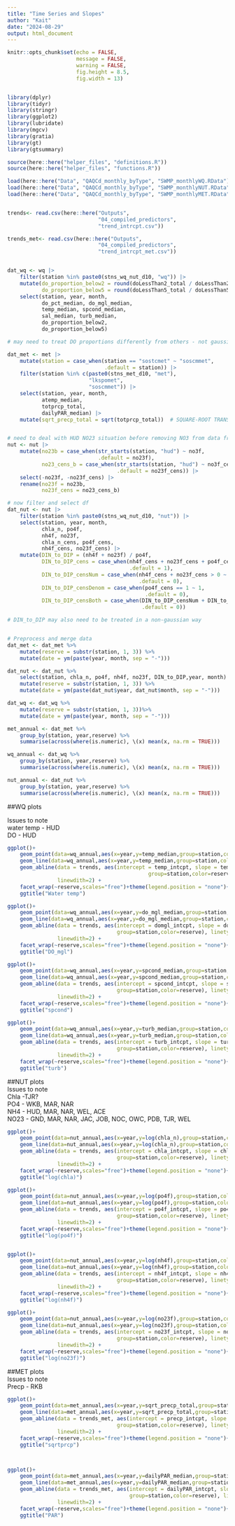 ```yaml
---
title: "Time Series and Slopes"
author: "Kait"
date: "2024-08-29"
output: html_document
---
```


```r
knitr::opts_chunk$set(echo = FALSE,
                      message = FALSE,
                      warning = FALSE,
                      fig.height = 8.5,
                      fig.width = 13)


library(dplyr)
library(tidyr)
library(stringr)
library(ggplot2)
library(lubridate)
library(mgcv)
library(gratia)
library(gt)
library(gtsummary)
```



```r

source(here::here("helper_files", "definitions.R"))
source(here::here("helper_files", "functions.R"))

load(here::here("Data", "QAQCd_monthly_byType", "SWMP_monthlyWQ.RData"))
load(here::here("Data", "QAQCd_monthly_byType", "SWMP_monthlyNUT.RData"))
load(here::here("Data", "QAQCd_monthly_byType", "SWMP_monthlyMET.RData"))


trends<- read.csv(here::here("Outputs", 
                             "04_compiled_predictors",
                             "trend_intrcpt.csv"))

trends_met<- read.csv(here::here("Outputs", 
                             "04_compiled_predictors",
                             "trend_intrcpt_met.csv"))


dat_wq <- wq |> 
    filter(station %in% paste0(stns_wq_nut_d10, "wq")) |> 
    mutate(do_proportion_below2 = round(doLessThan2_total / doLessThan2_nValid, 4),
           do_proportion_below5 = round(doLessThan5_total / doLessThan5_nValid, 4)) |> 
    select(station, year, month, 
           do_pct_median, do_mgl_median,
           temp_median, spcond_median, 
           sal_median, turb_median,
           do_proportion_below2,
           do_proportion_below5)

# may need to treat DO proportions differently from others - not gaussian, but beta

dat_met <- met |> 
    mutate(station = case_when(station == "sostcmet" ~ "soscmmet",
                               .default = station)) |> 
    filter(station %in% c(paste0(stns_met_d10, "met"),
                          "lkspomet",
                          "soscmmet")) |> 
    select(station, year, month, 
           atemp_median,
           totprcp_total,
           dailyPAR_median) |> 
    mutate(sqrt_precp_total = sqrt(totprcp_total))  # SQUARE-ROOT TRANSFORM


# need to deal with HUD NO23 situation before removing NO3 from data frame
nut <- nut |> 
    mutate(no23b = case_when(str_starts(station, "hud") ~ no3f,
                             .default = no23f),
           no23_cens_b = case_when(str_starts(station, "hud") ~ no3f_cens,
                                   .default = no23f_cens)) |> 
    select(-no23f, -no23f_cens) |> 
    rename(no23f = no23b,
           no23f_cens = no23_cens_b)

# now filter and select df
dat_nut <- nut |> 
    filter(station %in% paste0(stns_wq_nut_d10, "nut")) |> 
    select(station, year, month, 
           chla_n, po4f,
           nh4f, no23f,
           chla_n_cens, po4f_cens,
           nh4f_cens, no23f_cens) |> 
    mutate(DIN_to_DIP = (nh4f + no23f) / po4f,
           DIN_to_DIP_cens = case_when(nh4f_cens + no23f_cens + po4f_cens == 0 ~ 0,
                                       .default = 1),
           DIN_to_DIP_censNum = case_when(nh4f_cens + no23f_cens > 0 ~ 1,
                                          .default = 0),
           DIN_to_DIP_censDenom = case_when(po4f_cens == 1 ~ 1,
                                            .default = 0),
           DIN_to_DIP_censBoth = case_when(DIN_to_DIP_censNum + DIN_to_DIP_censDenom == 2 ~ 1,
                                           .default = 0))

# DIN_to_DIP may also need to be treated in a non-gaussian way


# Preprocess and merge data
dat_met <- dat_met %>%
    mutate(reserve = substr(station, 1, 3)) %>% 
    mutate(date = ym(paste(year, month, sep = "-")))

dat_nut <- dat_nut %>%
    select(station, chla_n, po4f, nh4f, no23f, DIN_to_DIP,year, month) %>%
    mutate(reserve = substr(station, 1, 3)) %>% 
    mutate(date = ym(paste(dat_nut$year, dat_nut$month, sep = "-")))

dat_wq <- dat_wq %>%
    mutate(reserve = substr(station, 1, 3))%>% 
    mutate(date = ym(paste(year, month, sep = "-")))

met_annual <- dat_met %>%
    group_by(station, year,reserve) %>%
    summarise(across(where(is.numeric), \(x) mean(x, na.rm = TRUE)))

wq_annual <- dat_wq %>%
    group_by(station, year,reserve) %>%
    summarise(across(where(is.numeric), \(x) mean(x, na.rm = TRUE)))

nut_annual <- dat_nut %>%
    group_by(station, year,reserve) %>%
    summarise(across(where(is.numeric), \(x) mean(x, na.rm = TRUE)))

```

##WQ plots  

Issues to note  
water temp - HUD  
DO - HUD  


```r
ggplot()+
    geom_point(data=wq_annual,aes(x=year,y=temp_median,group=station,color=reserve))+
    geom_line(data=wq_annual,aes(x=year,y=temp_median,group=station,color=reserve))+
    geom_abline(data = trends, aes(intercept = temp_intcpt, slope = temp_trend,
                                             group=station,color=reserve), linetype = "dashed",
                linewdith=2) +
    facet_wrap(~reserve,scales="free")+theme(legend.position = "none")+
    ggtitle("Water temp")

ggplot()+
    geom_point(data=wq_annual,aes(x=year,y=do_mgl_median,group=station,color=reserve))+
    geom_line(data=wq_annual,aes(x=year,y=do_mgl_median,group=station,color=reserve))+
    geom_abline(data = trends, aes(intercept = domgl_intcpt, slope = domgl_trend,
                                   group=station,color=reserve), linetype = "dashed",
                linewdith=2) +
    facet_wrap(~reserve,scales="free")+theme(legend.position = "none")+
    ggtitle("DO_mgl")

ggplot()+
    geom_point(data=wq_annual,aes(x=year,y=spcond_median,group=station,color=reserve))+
    geom_line(data=wq_annual,aes(x=year,y=spcond_median,group=station,color=reserve))+
    geom_abline(data = trends, aes(intercept = spcond_intcpt, slope = spcond_trend,
                                   group=station,color=reserve), linetype = "dashed",
                linewdith=2) +
    facet_wrap(~reserve,scales="free")+theme(legend.position = "none")+
    ggtitle("spcond")

ggplot()+
    geom_point(data=wq_annual,aes(x=year,y=turb_median,group=station,color=reserve))+
    geom_line(data=wq_annual,aes(x=year,y=turb_median,group=station,color=reserve))+
    geom_abline(data = trends, aes(intercept = turb_intcpt, slope = turb_trend,
                                   group=station,color=reserve), linetype = "dashed",
                linewdith=2) +
    facet_wrap(~reserve,scales="free")+theme(legend.position = "none")+
    ggtitle("turb")
```


##NUT plots  
Issues to note  
Chla  -TJR?  
PO4 - WKB, MAR, NAR  
NH4 - HUD, MAR, NAR, WEL, ACE  
NO23 - GND, MAR, NAR, JAC, JOB, NOC, OWC, PDB, TJR, WEL  


```r
ggplot()+
    geom_point(data=nut_annual,aes(x=year,y=log(chla_n),group=station,color=reserve))+
    geom_line(data=nut_annual,aes(x=year,y=log(chla_n),group=station,color=reserve))+
    geom_abline(data = trends, aes(intercept = chla_intcpt, slope = chla_trend,
                                   group=station,color=reserve), linetype = "dashed",
                linewdith=2) +
    facet_wrap(~reserve,scales="free")+theme(legend.position = "none")+
    ggtitle("log(chla)")

ggplot()+
    geom_point(data=nut_annual,aes(x=year,y=log(po4f),group=station,color=reserve))+
    geom_line(data=nut_annual,aes(x=year,y=log(po4f),group=station,color=reserve))+
    geom_abline(data = trends, aes(intercept = po4f_intcpt, slope = po4f_trend,
                                   group=station,color=reserve), linetype = "dashed",
                linewdith=2) +
    facet_wrap(~reserve,scales="free")+theme(legend.position = "none")+
    ggtitle("log(po4f)")


ggplot()+
    geom_point(data=nut_annual,aes(x=year,y=log(nh4f),group=station,color=reserve))+
    geom_line(data=nut_annual,aes(x=year,y=log(nh4f),group=station,color=reserve))+
    geom_abline(data = trends, aes(intercept = nh4f_intcpt, slope = nh4f_trend,
                                   group=station,color=reserve), linetype = "dashed",
                linewdith=2) +
    facet_wrap(~reserve,scales="free")+theme(legend.position = "none")+
    ggtitle("log(nh4f)")

ggplot()+
    geom_point(data=nut_annual,aes(x=year,y=log(no23f),group=station,color=reserve))+
    geom_line(data=nut_annual,aes(x=year,y=log(no23f),group=station,color=reserve))+
    geom_abline(data = trends, aes(intercept = no23f_intcpt, slope = no23f_trend,
                                   group=station,color=reserve), linetype = "dashed",
                linewdith=2) +
    facet_wrap(~reserve,scales="free")+theme(legend.position = "none")+
    ggtitle("log(no23f)")

```

##MET plots  
Issues to note  
Precp - RKB  

```r
ggplot()+
    geom_point(data=met_annual,aes(x=year,y=sqrt_precp_total,group=station,color=reserve))+
    geom_line(data=met_annual,aes(x=year,y=sqrt_precp_total,group=station,color=reserve))+
    geom_abline(data = trends_met, aes(intercept = precp_intcpt, slope = precp_trend,
                                   group=station,color=reserve), linetype = "dashed",
                linewdith=2) +
    facet_wrap(~reserve,scales="free")+theme(legend.position = "none")+
    ggtitle("sqrtprcp")



ggplot()+
    geom_point(data=met_annual,aes(x=year,y=dailyPAR_median,group=station,color=reserve))+
    geom_line(data=met_annual,aes(x=year,y=dailyPAR_median,group=station,color=reserve))+
    geom_abline(data = trends_met, aes(intercept = dailyPAR_intcpt, slope = dailyPAR_trend,
                                       group=station,color=reserve), linetype = "dashed",
                linewdith=2) +
    facet_wrap(~reserve,scales="free")+theme(legend.position = "none")+
    ggtitle("PAR")
```

